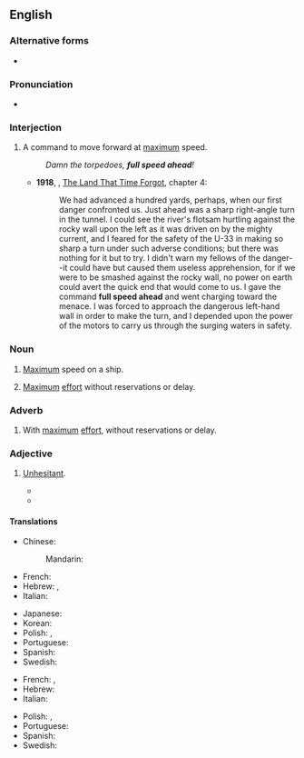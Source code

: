 ==English==

===Alternative forms===
* {{l|en|full steam ahead}}

===Pronunciation===
* {{audio|en|en-au-full speed ahead.ogg|Audio (AU)}}

===Interjection===
{{en-interjection}}

# {{lb|en|usually|nautical}} A command to move forward at [[maximum]] speed.
#: ''Damn the torpedoes, '''full speed ahead'''!''
#* '''1918''', {{w|Edgar Rice Burroughs}}, [[w:The Land That Time Forgot (novel)|The Land That Time Forgot]], chapter 4:
#*: We had advanced a hundred yards, perhaps, when our first danger confronted us. Just ahead was a sharp right-angle turn in the tunnel. I could see the river's flotsam hurtling against the rocky wall upon the left as it was driven on by the mighty current, and I feared for the safety of the U-33 in making so sharp a turn under such adverse conditions; but there was nothing for it but to try. I didn't warn my fellows of the danger--it could have but caused them useless apprehension, for if we were to be smashed against the rocky wall, no power on earth could avert the quick end that would come to us. I gave the command '''full speed ahead''' and went charging toward the menace. I was forced to approach the dangerous left-hand wall in order to make the turn, and I depended upon the power of the motors to carry us through the surging waters in safety.

===Noun===
{{en-noun|-}}

# {{lb|en|usually|nautical}} [[Maximum]] speed on a ship.
#: {{ux|en|Then he gave it '''full speed ahead''', and shot us into the inlet.}}
# {{lb|en|idiomatic}} [[maximum|Maximum]] [[effort]] without reservations or delay.
#: {{ux|en|We got the OK on the conversion project. It's '''full speed ahead'''.}}

===Adverb===
{{en-adv|-}}

# {{lb|en|idiomatic}} With [[maximum]] [[effort]], without reservations or delay.
#: {{ux|en|He charged '''full speed ahead''' into his studies.}}

===Adjective===
{{en-adj|-}}

# {{lb|en|idiomatic}} [[unhesitant|Unhesitant]].
#: {{ux|en|The company's '''full speed ahead''' approach to product development would ultimately be its downfall.}}
#* {{quote-book|en|passage=I was always so busy and '''full-speed ahead''' that I didn't take any time out to really listen to God.|title=Shattered|page=129|year=2009|isbn=1615791914}}
#* {{quote-book|en|passage=And what he's done in climbing is no less than world class — a blend of vision and genetic athleticism, with a '''full-speed-ahead''' approach that dwells on the possibilities, not the problems.|title=An Eye at the Top of the World|author=Pete Takeda|year=2013|page=90|isbn=9781568583587}}

====Translations====
{{trans-top|nautical}}
* Chinese:
*: Mandarin: {{t|cmn|全速前進|tr=quánsù qiánjìn}}
* French: {{t|fr|en avant toute}}
* Hebrew: {{t+|he|מָלֵא קָדִימָה|tr=male kadima}}, {{t|he|קָדִימָה מָלֵא|tr=kadima male}}
* Italian: {{t|it|a tutto vapore}}
{{trans-mid}}
* Japanese: {{t|ja|全速前進|tr=zensoku zenshin}}
* Korean: {{t|ko|전속 전진}}
* Polish: {{t|pl|pełną parą}}, {{t|pl|całą parą}}
* Portuguese: {{t|pt|a todo vapor}}
* Spanish: {{t|es|a toda máquina}}
* Swedish: {{t|sv|full fart framåt}}
{{trans-bottom}}

{{trans-top|idiom, maximum effort}}
* French: {{t+|fr|pleins gaz}}, {{t+|fr|à toute vitesse}}
* Hebrew: {{t+|he|בִּמְלוֹא הַקִיטוֹר|tr=bimlo hakitor}}
* Italian: {{t|it|a capofitto}}
{{trans-mid}}
* Polish: {{t|pl|pełną parą}}, {{t|pl|całą parą}}
* Portuguese: {{t|pt|a todo vapor}}
* Spanish: {{t|es|a toda máquina}}
* Swedish: {{t|sv|full fart framåt}}
{{trans-bottom}}